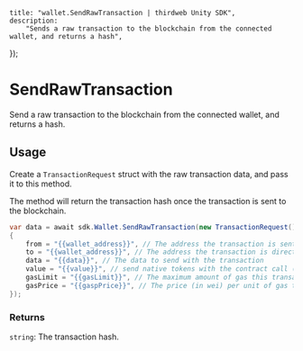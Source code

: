 
	title: "wallet.SendRawTransaction | thirdweb Unity SDK",
	description:
		"Sends a raw transaction to the blockchain from the connected wallet, and returns a hash",
});

# SendRawTransaction

Send a raw transaction to the blockchain from the connected wallet, and returns a hash.

## Usage

Create a `TransactionRequest` struct with the raw transaction data, and pass it to this method.

The method will return the transaction hash once the transaction is sent to the blockchain.

```csharp
var data = await sdk.Wallet.SendRawTransaction(new TransactionRequest()
{
    from = "{{wallet_address}}", // The address the transaction is sent from.
    to = "{{wallet_address}}", // The address the transaction is directed to.
    data = "{{data}}", // The data to send with the transaction
    value = "{{value}}", // send native tokens with the contract call (wei)
    gasLimit = "{{gasLimit}}", // The maximum amount of gas this transaction is permitted to use.
    gasPrice = "{{gaspPrice}}", // The price (in wei) per unit of gas this transaction will pay.
});
```

### Returns

`string`: The transaction hash.
